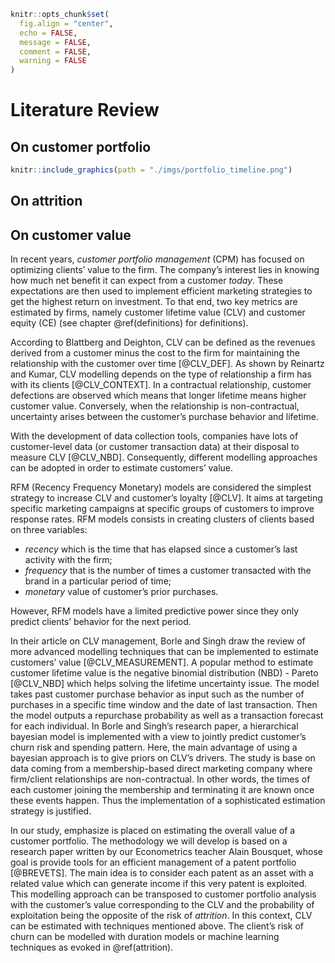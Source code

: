 ```r
knitr::opts_chunk$set(
  fig.align = "center", 
  echo = FALSE, 
  message = FALSE, 
  comment = FALSE, 
  warning = FALSE
)
```

# Literature Review {#literature}

## On customer portfolio {#portfolio}

```r
knitr::include_graphics(path = "./imgs/portfolio_timeline.png")
```

## On attrition {#attrition}

## On customer value {#value}

In recent years, *customer portfolio management* (CPM) has focused on optimizing clients' value to the firm. The company's interest lies in knowing how much net benefit it can expect from a customer *today*. These expectations are then used to implement efficient marketing strategies to get the highest return on investment. To that end, two key metrics are estimated by firms, namely customer lifetime value (CLV) and customer equity (CE) (see chapter \@ref(definitions) for definitions).

According to Blattberg and Deighton, CLV can be defined as the revenues derived from a customer minus the cost to the firm for maintaining the relationship with the customer over time [@CLV_DEF]. As shown by Reinartz and Kumar, CLV modelling depends on the type of relationship a firm has with its clients [@CLV_CONTEXT]. In a contractual relationship, customer defections are observed which means that longer lifetime means higher customer value. Conversely, when the relationship is non-contractual, uncertainty arises between the customer's purchase behavior and lifetime.

With the development of data collection tools, companies have lots of customer-level data (or customer transaction data) at their disposal to measure CLV [@CLV_NBD]. Consequently, different modelling approaches can be adopted in order to estimate customers' value.

RFM (Recency Frequency Monetary) models are considered the simplest strategy to increase CLV and customer's loyalty [@CLV]. It aims at targeting specific marketing campaigns at specific groups of customers to improve response rates. RFM models consists in creating clusters of clients based on three variables: 

- *recency* which is the time that has elapsed since a customer’s last activity with the firm; 
- *frequency* that is the number of times a customer transacted with the brand in a particular period of time; 
- *monetary* value of customer's prior purchases. 

However, RFM models have a limited predictive power since they only predict clients' behavior for the next period. 

In their article on CLV management, Borle and Singh draw the review of more advanced modelling techniques that can be implemented to estimate customers' value [@CLV_MEASUREMENT]. A popular method to estimate customer lifetime value is the negative binomial distribution (NBD) - Pareto [@CLV_NBD] which helps solving the lifetime uncertainty issue. The model takes past customer purchase behavior as input such as the number of purchases in a specific time window and the date of last transaction. Then the model outputs a repurchase probability as well as a transaction forecast for each individual. In Borle and Singh's research paper, a hierarchical bayesian model is implemented with a view to jointly predict customer's churn risk and spending pattern. Here, the main advantage of using a bayesian approach is to give priors on CLV's drivers. The study is base on data coming from a membership-based direct marketing company where firm/client relationships are non-contractual. In other words, the times of each customer joining the membership and terminating it are known once these events happen. Thus the implementation of a sophisticated estimation strategy is justified. 

In our study, emphasize is placed on estimating the overall value of a customer portfolio. The methodology we will develop is based on a research paper written by our Econometrics teacher Alain Bousquet, whose goal is provide tools for an efficient management of a patent portfolio [@BREVETS]. The main idea is to consider each patent as an asset with a related value which can generate income if this very patent is exploited. This modelling approach can be transposed to customer portfolio analysis with the customer's value corresponding to the CLV and the probability of exploitation being the opposite of the risk of *attrition*. In this context, CLV can be estimated with techniques mentioned above. The client's risk of churn can be modelled with duration models or machine learning techniques as evoked in \@ref(attrition).  


